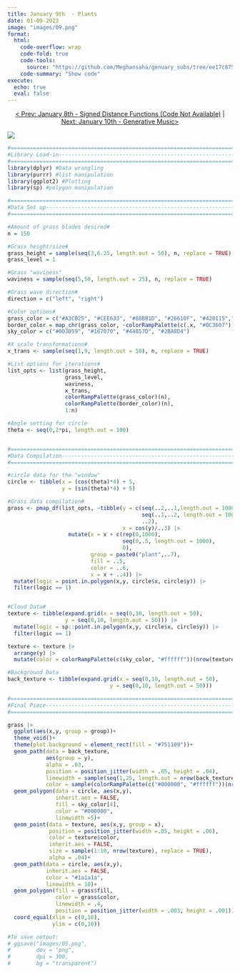 ```yaml
---
title: January 9th  - Plants
date: 01-09-2023
image: "images/09.png"
format:
  html:
    code-overflow: wrap
    code-fold: true
    code-tools:
      source: "https://github.com/Meghansaha/genuary_subs/tree/ee17c875f979a9647d1ecc697171d751b5e73198/year/submissions/2023/scripts/09_plants.R"
    code-summary: "Show code"
execute:
  echo: true
  eval: false
---
```


<center>[\< Prev: January 8th - Signed Distance Functions (Code Not Available)](day_08.qmd) \| [Next: January 10th - Generative Music\>](day_10.qmd)</center>

![](images/09.png){fig-alt="An image of grass blades up close outside with a sky and some clouds within a black circular frame in the center. The background is a patterned red color." fig-align="center"}

```r
#=============================================================================#
#Library Load-in---------------------------------------------------------------
#=============================================================================#
library(dplyr) #Data wrangling
library(purrr) #list manipulation
library(ggplot2) #Plotting
library(sp) #polygon manipulation

#=============================================================================#
#Data Set up-------------------------------------------------------------------
#=============================================================================#

#Amount of grass blades desired#
n = 150

#Grass height/size#
grass_height = sample(seq(3,6.25, length.out = 50), n, replace = TRUE)
grass_level = 1

#Grass "waviness"
waviness = sample(seq(5,50, length.out = 25), n, replace = TRUE)

#Grass wave direction#
direction = c("left", "right")

#Color options#
grass_color = c("#A3CB25", "#CEE633", "#88BB1D", "#26610F", "#428115","#0C3607")
border_color = map_chr(grass_color, ~colorRampPalette(c(.x, "#0C3607"))(10)[7])
sky_color = c("#003D59", "#167070", "#44857D", "#2BA8D4")

#X scale transformations#
x_trans <- sample(seq(1,9, length.out = 50), n, replace = TRUE)

#List options for iterations#
list_opts <- list(grass_height,
                  grass_level,
                  waviness,
                  x_trans,
                  colorRampPalette(grass_color)(n),
                  colorRampPalette(border_color)(n),
                  1:n)

#Angle setting for circle
theta <- seq(0,2*pi, length.out = 100)


#=============================================================================#
#Data Compilation--------------------------------------------------------------
#=============================================================================#

#circle data for the "window"
circle <- tibble(x = (cos(theta)*4) + 5,
                 y = (sin(theta)*4) + 5)

#Grass data compilation#
grass <- pmap_df(list_opts, ~tibble(y = c(seq(..2,..1,length.out = 1000),
                                          seq(..1,..2, length.out = 1000),
                                          ..2),
                                    x = cos(y)/..3) |>
                   mutate(x = x + c(rep(0,1000),
                                    seq(0,.5, length.out = 1000),
                                    0),
                          group = paste0("plant",..7),
                          fill = ..5,
                          color = ..6,
                          x = x + ..4)) |>
  mutate(logic = point.in.polygon(x,y, circle$x, circle$y)) |>
  filter(logic == 1)


#Cloud Data#
texture <- tibble(expand.grid(x = seq(0,10, length.out = 50),
                  y = seq(0,10, length.out = 50))) |>
  mutate(logic = sp::point.in.polygon(x,y, circle$x, circle$y)) |>
  filter(logic == 1) 

texture <- texture |>
  arrange(y) |>
  mutate(color = colorRampPalette(c(sky_color, "#ffffff"))(nrow(texture)))

#Background Data
back_texture <- tibble(expand.grid(x = seq(0,10, length.out = 50),
                                y = seq(0,10, length.out = 50)))

#=============================================================================#
#Final Piece-------------------------------------------------------------------
#=============================================================================#

grass |>
  ggplot(aes(x,y, group = group))+
  theme_void()+
  theme(plot.background = element_rect(fill = "#751109"))+
  geom_path(data = back_texture, 
            aes(group = y), 
            alpha = .03,
            position = position_jitter(width = .05, height = .04),
            linewidth = sample(seq(1,25, length.out = nrow(back_texture))), 
            color = sample(colorRampPalette(c("#000000", "#ffffff"))(nrow(back_texture))))+
  geom_polygon(data = circle, aes(x,y), 
               inherit.aes = FALSE, 
               fill = sky_color[4], 
               color = "#000000", 
               linewidth =5)+
  geom_point(data = texture, aes(x,y, group = x),
             position = position_jitter(width =.05, height = .06), 
             color = texture$color, 
             inherit.aes = FALSE,  
             size = sample(1:10, nrow(texture), replace = TRUE), 
             alpha = .04)+
  geom_path(data = circle, aes(x,y), 
            inherit.aes = FALSE, 
            color = "#1a1a1a", 
            linewidth = 10)+
  geom_polygon(fill = grass$fill, 
               color = grass$color, 
               linewidth = .4, 
               position = position_jitter(width = .003, height = .001))+
  coord_equal(xlim = c(0,10), 
              ylim = c(0,10))

#To save output:
# ggsave("images/05.png",
#        dev = "png",
#        dpi = 300,
#        bg = "transparent")
```
